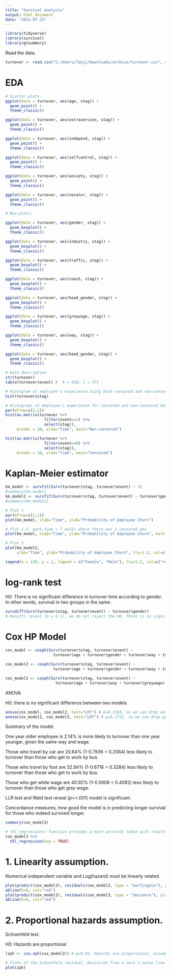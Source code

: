 ```yaml
---
title: "Survival analysis"
output: html_document
date: "2023-07-23"
---
```



```r
library(tidyverse)
library(survival)
library(gtsummary)
```

Read the data.
```r
turnover <- read.csv("C:/Users/Tanji/Downloads/archive/turnover.csv", stringsAsFactors=TRUE) #read data
```


############
# EDA
############
```r
# Scatter-plots:
ggplot(data = turnover, aes(age, stag)) +
  geom_point() +
  theme_classic()

ggplot(data = turnover, aes(extraversion, stag)) +
  geom_point() +
  theme_classic()

ggplot(data = turnover, aes(independ, stag)) +
  geom_point() +
  theme_classic()

ggplot(data = turnover, aes(selfcontrol, stag)) +
  geom_point() +
  theme_classic()

ggplot(data = turnover, aes(anxiety, stag)) +
  geom_point() +
  theme_classic()

ggplot(data = turnover, aes(novator, stag)) +
  geom_point() +
  theme_classic()

```




```r
# Box-plots:

ggplot(data = turnover, aes(gender, stag)) + 
  geom_boxplot() +
  theme_classic()

ggplot(data = turnover, aes(industry, stag)) + 
  geom_boxplot() +
  theme_classic()

ggplot(data = turnover, aes(traffic, stag)) + 
  geom_boxplot() +
  theme_classic()

ggplot(data = turnover, aes(coach, stag)) + 
  geom_boxplot() +
  theme_classic()

ggplot(data = turnover, aes(head_gender, stag)) + 
  geom_boxplot() +
  theme_classic()

ggplot(data = turnover, aes(greywage, stag)) + 
  geom_boxplot() +
  theme_classic()

ggplot(data = turnover, aes(way, stag)) + 
  geom_boxplot() +
  theme_classic()

ggplot(data = turnover, aes(head_gender, stag)) + 
  geom_boxplot() +
  theme_classic()

```




```r
# Data description
str(turnover)
table(turnover$event) #  0 = 558; 1 = 571 
```


```r
# Histogram of employee's experience using both censored and non-censored data 
hist(turnover$stag)

# Histograms of employee's experience for censored and non-censored data separately
par(mfrow=c(2,1))
hist(as.matrix(turnover %>%  
                 filter(event==1) %>% 
                 select(stag)), 
     breaks = 30, xlab="Time", main="Non-censored")

hist(as.matrix(turnover %>%  
                 filter(event==0) %>% 
                 select(stag)), 
     breaks = 30, xlab="Time", main="Censored")

```


########################
# Kaplan-Meier estimator
########################

```r
km_model <- survfit(Surv(turnover$stag, turnover$event) ~ 1)
#summary(km_model)
km_model2 <- survfit(Surv(turnover$stag, turnover$event) ~ turnover$gender) # independent var must be categorical
#summary(km_model2)
```




```r
# Plot 1
par(mfrow=c(1,1))
plot(km_model, xlab="Time", ylab="Probability of Employee Churn")

# Plot 1.2. mark.time = T marks where there was a censored obs
plot(km_model, xlab="Time", ylab="Probability of Employee Churn", mark.time = T)

```



```r
# Plot 2
plot(km_model2, 
     xlab="Time", ylab="Probability of Employee Churn", lty=1:2, col=c("red", "blue"))

legend(x = 130, y = 1, legend = c("Female", "Male"), lty=1:2, col=c("red", "blue"))


```

# log-rank test
H0: There is no significant difference in turnover time according to gender. In other words, survival in two groups in the same. 

```r
survdiff(Surv(turnover$stag, turnover$event) ~ turnover$gender)
# Results reveal (p = 0.1), we do not reject the H0. There is no significant difference in overall turnover according to gender.
```


########################
# Cox HP Model
########################
```r
cox_model <- coxph(Surv(turnover$stag, turnover$event) ~ 
                     turnover$age + turnover$gender + turnover$way + turnover$greywage + turnover$anxiety)

cox_model2 <- coxph(Surv(turnover$stag, turnover$event) ~ 
                     turnover$age + turnover$gender + turnover$way + turnover$greywage)

cox_model3 <- coxph(Surv(turnover$stag, turnover$event) ~ 
                      turnover$age + turnover$way + turnover$greywage)

```

ANOVA 

H0: there is no significant difference between two models

```r
anova(cox_model, cox_model2, test="LRT") # p=0.1163, so we can drop anxiety
anova(cox_model2, cox_model3, test="LRT") # p=0.1712, so we can drop gender

```


Summary of the model.

One year older employee is 2.14% is more likely to turnover than one year younger, given the same way and wage.

Those who travel by car are 20.64% (1-0.7936 = 0.2064) less likely to turnover than those who get to work by bus.

Those who travel by foot are 32.84% (1-0.6716 = 0.3284) less likely to turnover than those who get to work by bus.

Those who get white wage are 40.92% (1-0.5908 = 0.4092) less likely to turnover than those who get grey wage.

LLR test and Wald test reveal (p<<.001) model is significant.

Concordance measures, how good the model is in predicting longer survival for those who indeed survived longer.
```r
summary(cox_model3)

# tbl_regression() function provides a more accurate table with results.
cox_model3 %>% 
  tbl_regression(exp = TRUE) 

```

# 1. Linearity assumption.

Numerical independent variable and Log(hazard) must be linearly related.

```r
plot(predict(cox_model3), residuals(cox_model3, type = "martingale"), ylab="Martingale residuals")
abline(h=0, col="red")
plot(predict(cox_model3), residuals(cox_model3, type = "deviance"), ylab="Deviance residuals")
abline(h=0, col="red")


```


# 2. Proportional hazards assumption.

Schoenfeld test.

H0: Hazards are proportional

```r
(zph <- cox.zph(cox_model3)) # p=0.65, Hazards are proportional, assumption is met.

# Plots of the Schoenfeld residual. Deviation from a zero Y-value line assumes violation of the assumption.
plot(zph)
```

```r


```



```r


```




```r


```




```r


```




```r


```



